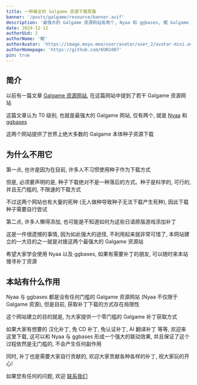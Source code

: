 ```yaml
---
title: 一种最全的 Galgame 资源下载思路
banner: '/posts/galgame/resource/banner.avif'
description: '最强大的 Galgame 资源网站有两个, Nyaa 和 ggbases, 鲲 Galgame 补丁为大家提供一个零门槛的 Galgame 补丁获取方式, 以对接 Galgame 资源网站'
date: 2024-12-12
authorUid: 2
authorName: '鲲'
authorAvatar: 'https://image.moyu.moe/user/avatar/user_2/avatar-mini.avif'
authorHomepage: 'https://github.com/KUN1007'
pin: true
---
```


## 简介

以前有一篇文章 [Galgame 资源网站](https://www.kungal.com/topic/1223), 在这篇网站中提到了若干 Galgame 资源网站

这篇文章认为 T0 级别, 也就是最强大的 Galgame 网站, 仅有两个, 就是 [Nyaa](https://sukebei.nyaa.si/?f=0&c=1_3&q=) 和 [ggbases](https://www.ggbases.com/)

这两个网站提供了世界上绝大多数的 Galgame 本体种子资源下载

## 为什么不用它

第一点, 也许是因为在目前, 许多人不习惯使用种子作为下载方式

但是, 必须要声明的是, 种子下载绝对不是一种落后的方式。种子是科学的, 可行的, 并且无门槛的, 不限速的下载方式

不过这两个网站也有大量的死种 (无人做种导致种子无法下载产生死种), 因此下载种子需要自行尝试

第二点, 许多人懒得添加, 也可能是不知道如何为这些日语原版游戏添加补丁

这是一件很遗憾的事情, 因为如此强大的途径, 不利用起来就非常可惜了, 本网站建立的一大目的之一就是对接这两个最强大的 Galgame 资源站

希望大家学会使用 Nyaa 以及 ggbases, 如果有需要补丁的朋友, 可以随时来本站搜寻补丁资源

## 本站有什么作用

Nyaa 与 ggbases 都是没有任何门槛的 Galgame 资源网站 (Nyaa 不仅限于 Galgame 资源), 但是目前, 获取补丁下载的方式存在局限性

这个网站建立的目的就是, 为大家提供一个零门槛的 Galgame 补丁获取方式

如果大家有想要的 汉化补丁, 免 CD 补丁, 免认证补丁, AI 翻译补丁 等等, 欢迎来这里下载, 这可以和 Nyaa 与 ggbases 形成一个强大的联动效果, 并且保证了这个过程依然是无门槛的, 不会产生任何副作用

同时, 补丁也是需要大家自行贡献的, 欢迎大家贡献各种各样的补丁, 祝大家玩的开心!

如果您有任何的问题, 欢迎 [联系我们](/about/notice/feedback)
